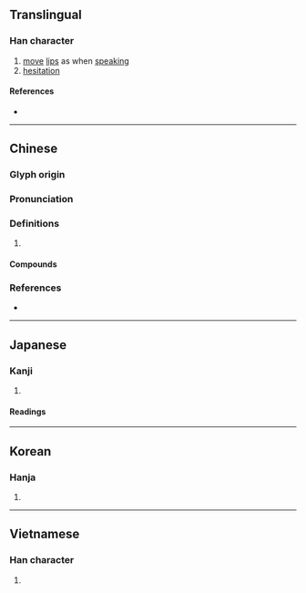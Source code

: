 {{also|嗫}}
{{character info}}
==Translingual==

===Han character===
{{Han char|rn=30|rad=口|as=18|sn=21|four=61041|canj=RSJJ|ids=⿰口聶}}

# [[move]] [[lip]]s as when [[speak]]ing
# [[hesitation]]

====References====
* {{Han ref|kx=0214.310|dkj=04615|dj=0437.180|hdz=10705.120|uh=56C1|ud=22209|bh=C4D9|bd=50393}}

----

==Chinese==
{{zh-forms|s=嗫}}

===Glyph origin===
{{Han etym}}

===Pronunciation===
{{zh-pron
|m=niè
|c=zip3,jip6
|mn=liap
|mc=y
|oc=y
|cat=
}}

===Definitions===
{{zh-hanzi}}

# {{rfdef|zh}}

====Compounds====
{{zh-der|呫囁|喋囁|嚅囁|囁嚅|囁囁嚅嚅}}

===References===
* {{R:yue:Hanzi}}

----

==Japanese==

===Kanji===
{{ja-kanji|grade=uc|rs=口18}}

# {{rfdef|ja|sort=口18}}

====Readings====
{{ja-readings
|on=しょう
|kun=ささや-く
}}

----

==Korean==

===Hanja===
{{ko-hanja|hangeul=[[섭]], [[엽]]|rv=seop, yeop|mr=sŏp, yŏp}}

# {{rfdef|ko|sort=口18}}

----

==Vietnamese==

===Han character===
{{vi-hantu|[[chiếp]], [[li]], [[niếp]]|rs=口18}}

# {{rfdef|vi}}